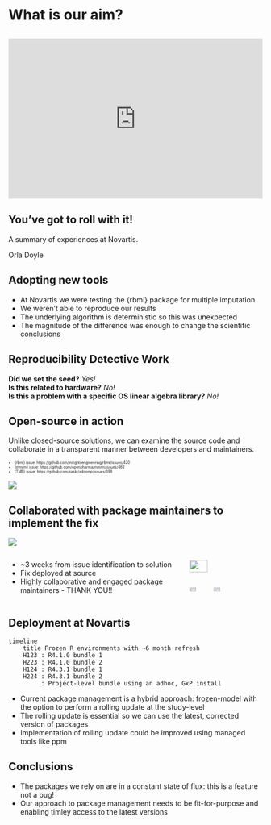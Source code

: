# What is our aim? {.center}

##

<div style='position: relative; padding-bottom: 56.25%; padding-top: 35px; height: 0; overflow: hidden;'><iframe sandbox='allow-scripts allow-same-origin allow-presentation' allowfullscreen='true' allowtransparency='true' frameborder='0' height='315' src='https://www.mentimeter.com/app/presentation/ala69u8nw9124vkw937hhufm1245bspv/embed' style='position: absolute; top: 0; left: 0; width: 100%; height: 100%;' width='420'></iframe></div>

## You've got to roll with it!

A summary of experiences at Novartis.

Orla Doyle

## Adopting new tools 

- At Novartis we were testing the {rbmi} package for multiple imputation
- We weren't able to reproduce our results 
- The underlying algorithm is deterministic so this was unexpected
- The magnitude of the difference was enough to change the scientific conclusions



## Reproducibility Detective Work

**Did we set the seed?** *Yes!*  
**Is this related to hardware?** *No!*   
**Is this a problem with a specific OS linear algebra library?** *No!*  


## Open-source in action

Unlike closed-source solutions, we can examine the source code and collaborate in a transparent manner between developers and maintainers. 


::: {style="font-size: 50%;"}
- {rbmi} issue: https://github.com/insightsengineering/rbmi/issues/420
- {mmrm} issue: https://github.com/openpharma/mmrm/issues/462
- {TMB} issue: https://github.com/kaskr/adcomp/issues/398 
:::

![](../images/rbmi_deps.png)

## Collaborated with package maintainers to implement the fix

![](../images/timeline.png)


:::: {.columns}

::: {.column width="70%"}
- ~3 weeks from issue identification to solution  
- Fix deployed at source   
- Highly collaborative and engaged package maintainers - THANK YOU!!   
:::

::: {.column width="30%"}
![](../logos/roche-logo.png){width=50%}
<br>
![](../logos/rconis.png){width=30%}
![](../logos/openstatsware.svg){width=30%}
:::

:::

## Deployment at Novartis

```mermaid
timeline
    title Frozen R environments with ~6 month refresh
    H123 : R4.1.0 bundle 1
    H223 : R4.1.0 bundle 2
    H124 : R4.3.1 bundle 1
    H224 : R4.3.1 bundle 2
         : Project-level bundle using an adhoc, GxP install

```

- Current package management is a hybrid approach: frozen-model with the option to perform a rolling update at the study-level
- The rolling update is essential so we can use the latest, corrected version of packages
- Implementation of rolling update could be improved using managed tools like ppm

## Conclusions

- The packages we rely on are in a constant state of flux: this is a feature not a bug! 
- Our approach to package management needs to be fit-for-purpose and enabling timley access to the latest versions 



